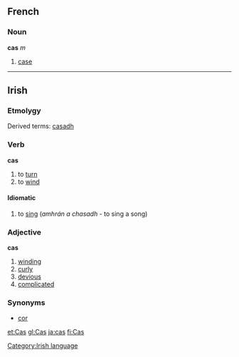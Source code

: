 ==French==
===Noun===
'''cas''' ''m''

# [[case]]

----
==Irish==
===Etmolygy===
Derived terms: [[casadh]]

===Verb===
'''cas'''

#to [[turn]]
#to [[wind]]

====Idiomatic====
#to [[sing]] (''amhrán a chasadh'' - to sing a song)

===Adjective===
'''cas'''

#[[winding]]
#[[curly]]
#[[devious]]
#[[complicated]]

===Synonyms===
*[[cor]]

[[Category:Irish language]]

[[et:Cas]]
[[gl:Cas]]
[[ja:cas]]
[[fi:Cas]]
